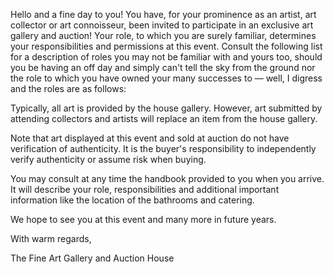 Hello and a fine day to you! You have, for your prominence as an artist, art collector or art connoisseur, been invited to participate in an exclusive art gallery and auction! Your role, to which you are surely familiar, determines your responsibilities and permissions at this event. Consult the following list for a description of roles you may not be familiar with and yours too, should you be having an off day and simply can't tell the sky from the ground nor the role to which you have owned your many successes to — well, I digress and the roles are as follows:

Typically, all art is provided by the house gallery. However, art submitted by attending collectors and artists will replace an item from the house gallery.

Note that art displayed at this event and sold at auction do not have verification of authenticity. It is the buyer's responsibility to independently verify authenticity or assume risk when buying.

You may consult at any time the handbook provided to you when you arrive. It will describe your role, responsibilities and additional important information like the location of the bathrooms and catering.

We hope to see you at this event and many more in future years.

With warm regards,

The Fine Art Gallery and Auction House
